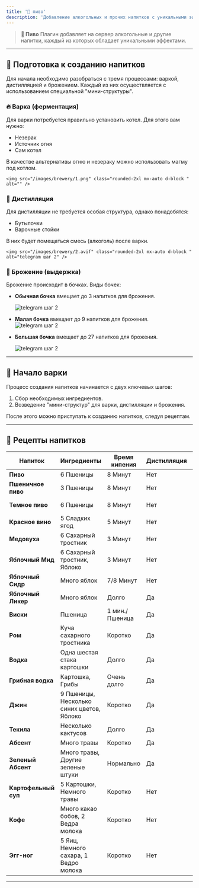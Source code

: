 ```yaml
---
title: '🍺 пиво'
description: 'Добавление алкогольных и прочих напитков с уникальными эффектами.'
---
```


> **🍺 Пиво**
> Плагин добавляет на сервер алкогольные и другие напитки, каждый из которых обладает уникальными эффектами.

---

## 🍻 Подготовка к созданию напитков

Для начала необходимо разобраться с тремя процессами: варкой, дистилляцией и брожением. Каждый из них осуществляется с использованием специальной "мини-структуры".

### 🔥 Варка (ферментация)

Для варки потребуется правильно установить котел. Для этого вам нужно:
- Незерак
- Источник огня
- Сам котел

В качестве альтернативы огню и незераку можно использовать магму под котлом.


    <img src="/images/brewery/1.png" class="rounded-2xl mx-auto d-block " alt="" />

### 🧴 Дистилляция

Для дистилляции не требуется особая структура, однако понадобятся:
- Бутылочки
- Варочные стойки

В них будет помещаться смесь (алкоголь) после варки.

    <img src="/images/brewery/2.avif" class="rounded-2xl mx-auto d-block " alt="telegram шаг 2" />

### 🍷 Брожение (выдержка)

Брожение происходит в бочках. Виды бочек:

- **Обычная бочка** вмещает до 3 напитков для брожения.

    <img src="/images/brewery/3.png" class="rounded-2xl mx-auto d-block " alt="telegram шаг 2" />


- **Малая бочка** вмещает до 9 напитков для брожения.
    <img src="/images/brewery/4.avif" class="rounded-2xl mx-auto d-block " alt="telegram шаг 2" />

- **Большая бочка** вмещает до 27 напитков для брожения.

    <img src="/images/brewery/5.avif" class="rounded-2xl mx-auto d-block " alt="telegram шаг 2" />

---

## 🍺 Начало варки

Процесс создания напитков начинается с двух ключевых шагов:
1. Сбор необходимых ингредиентов.
2. Возведение "мини-структур" для варки, дистилляции и брожения.

После этого можно приступать к созданию напитков, следуя рецептам.

---

## 🧪 Рецепты напитков

| **Напиток**           | **Ингредиенты**                  | **Время кипения** | **Дистилляция** | **Выдержка** | **Уровень алкоголя** | **Эффекты** |
|-----------------------|----------------------------------|-------------------|-----------------|--------------|----------------------|-------------|
| **Пиво**              | 6 Пшеницы                        | 8 Минут           | Нет             | 3 Года       | Любое                | I           |
| **Пшеничное пиво**    | 3 Пшеницы                        | 8 Минут           | Нет             | 2 Года       | Береза               | I           |
| **Темное пиво**      | 6 Пшеницы                        | 8 Минут           | Нет             | 3 Года       | Темный дуб           | I'          |
| **Красное вино**     | 5 Сладких ягод                   | 5 Минут           | Нет             | Коротко      | Any                  | I'          |
| **Медовуха**         | 6 Сахарный тростник              | 3 Минут           | Нет             | 4 Года       | Дуб                  | I'          |
| **Яблочный Мид**     | 6 Сахарный тростник, Яблоко      | 3 Минут           | Нет             | 4 Года       | Дуб                  | II          |
| **Яблочный Сидр**    | Много яблок                      | 7/8 Минут         | Нет             | 3 Года       | Любое                | I'          |
| **Яблочный Ликер**   | Много яблок                      | Долго             | Да              | 6 Лет        | Акация               | II'         |
| **Виски**            | Пшеница                           | 1 мин./Пшеница    | Да              | Очень долго  | Темное               | III'        |
| **Ром**              | Куча сахарного тростника         | Коротко           | Да              | Долго        | Дуб                  | IIII        |
| **Водка**            | Одна шестая стака картошки       | Долго             | Да              | Нет          | III                  | -           |
| **Грибная водка**    | Картошка, Грибы                  | Очень долго       | Да              | Нет          | II'                  | +           |
| **Джин**             | 9 Пшеницы, Несколько синих цветов, Яблоко | Коротко    | Да              | Нет          | III                  | -           |
| **Текила**           | Несколько кактусов               | Долго             | Да              | Долго        | Береза               | III         |
| **Абсент**           | Много травы                       | Коротко           | Да              | Нет          | IIII'                | -           |
| **Зеленый Абсент**   | Много травы, Другие зеленые штуки | Нормально         | Да              | Нет          | IIIIII               | +           |
| **Картофельный суп** | 5 Картошки, Немного травы        | Коротко           | Нет             | Нет          | +                    |             |
| **Кофе**             | Много какао бобов, 2 Ведра молока| Коротко           | Нет             | Нет          | ++                   |             |
| **Эгг-ног**          | 5 Яиц, Немного сахара, 1 Ведро молока | Коротко       | Нет             | Коротко      | Любое                | I'          |

---

